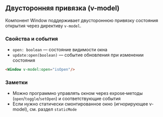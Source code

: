 ## Двусторонняя привязка (v-model)

Компонент Window поддерживает двустороннюю привязку состояния открытия через директиву `v-model`.

### Свойства и события

- `open: boolean` — состояние видимости окна
- `update:open(boolean)` — событие обновления при изменении состояния

```html
<Window v-model:open="isOpen"/>
```

### Заметки

- Можно программно управлять окном через expose‑методы (`open`/`toggle`/`setOpen`) и соответствующие события
- Если нужно статически смонтированное окно (игнорирующее v-model), см. раздел `staticMode`
